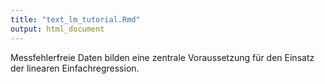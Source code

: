 ```yaml
---
title: "text_lm_tutorial.Rmd"
output: html_document
---
```


Messfehlerfreie Daten bilden eine zentrale Voraussetzung für den Einsatz der 
linearen Einfachregression. 